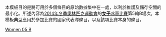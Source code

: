 <noinclude>
本模板目的是將可用於多個條目的原始數據集中在一處，以利於維護及儲存空間的最小化。所述內容為[[2014年冬季奧林匹克運動會]]的[[2014年冬季奧林匹克運動會女子冰壺比賽|'''女子'''冰壺比賽]]第5輪B場次。本模板典型應用於參加比賽的國家代表隊條目，以及該項比賽本身的條目。
</noinclude>{{Curlingbox
| sheet = B {{v|2014 Winter Olympics women's curling draw 5 sheet B}}
| team1 = {{flagIOC|CAN|2014年冬季}}（[[珍妮弗·琼斯 (冰壶运动员)|琼斯]]）{{X}}
|1|0|2|1|0|0|1|0|3|X| |8
| team2 = {{flagIOC|DEN|2014年冬季}}（[[Lene Nielsen|Nielsen]]）
|0|3|0|0|0|0|0|2|0|X| |5
}}<noinclude>
{{2014 Winter Olympics curling convenience template navbox}}
[[Category:2014年冬季奧林匹克運動會冰壺比賽模板|Women 05 B]]
</noinclude>